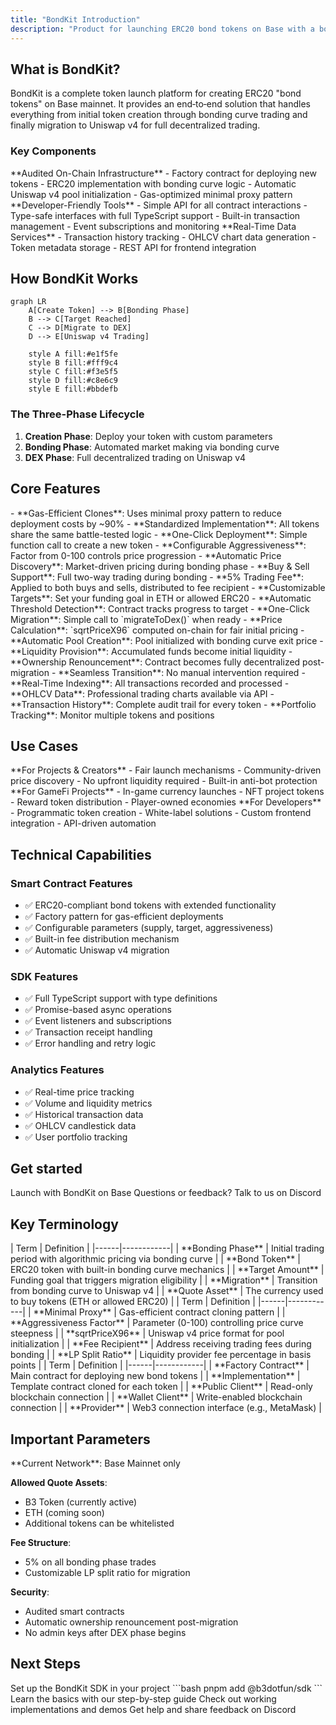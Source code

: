 ```yaml
---
title: "BondKit Introduction"
description: "Product for launching ERC20 bond tokens on Base with a bonding phase and seamless Uniswap v4 migration."
---
```


## What is BondKit?

BondKit is a complete token launch platform for creating ERC20 "bond tokens" on Base mainnet. It provides an end‑to‑end solution that handles everything from initial token creation through bonding curve trading and finally migration to Uniswap v4 for full decentralized trading.

### Key Components

<Tabs>
  <Tab title="Smart Contracts">
    **Audited On-Chain Infrastructure**
    - Factory contract for deploying new tokens
    - ERC20 implementation with bonding curve logic
    - Automatic Uniswap v4 pool initialization
    - Gas-optimized minimal proxy pattern
  </Tab>
  <Tab title="TypeScript SDK">
    **Developer-Friendly Tools**
    - Simple API for all contract interactions
    - Type-safe interfaces with full TypeScript support
    - Built-in transaction management
    - Event subscriptions and monitoring
  </Tab>
  <Tab title="Analytics Backend">
    **Real-Time Data Services**
    - Transaction history tracking
    - OHLCV chart data generation
    - Token metadata storage
    - REST API for frontend integration
  </Tab>
</Tabs>

## How BondKit Works

```mermaid
graph LR
    A[Create Token] --> B[Bonding Phase]
    B --> C[Target Reached]
    C --> D[Migrate to DEX]
    D --> E[Uniswap v4 Trading]
    
    style A fill:#e1f5fe
    style B fill:#fff9c4
    style C fill:#f3e5f5
    style D fill:#c8e6c9
    style E fill:#bbdefb
```

### The Three-Phase Lifecycle

1. **Creation Phase**: Deploy your token with custom parameters
2. **Bonding Phase**: Automated market making via bonding curve
3. **DEX Phase**: Full decentralized trading on Uniswap v4

## Core Features

<AccordionGroup>
  <Accordion title="🏭 Factory Pattern Deployment">
    - **Gas-Efficient Clones**: Uses minimal proxy pattern to reduce deployment costs by ~90%
    - **Standardized Implementation**: All tokens share the same battle-tested logic
    - **One-Click Deployment**: Simple function call to create a new token
  </Accordion>
  
  <Accordion title="📈 Dynamic Bonding Curve">
    - **Configurable Aggressiveness**: Factor from 0-100 controls price progression
    - **Automatic Price Discovery**: Market-driven pricing during bonding phase
    - **Buy & Sell Support**: Full two-way trading during bonding
    - **5% Trading Fee**: Applied to both buys and sells, distributed to fee recipient
  </Accordion>
  
  <Accordion title="🎯 Target-Based Migration">
    - **Customizable Targets**: Set your funding goal in ETH or allowed ERC20
    - **Automatic Threshold Detection**: Contract tracks progress to target
    - **One-Click Migration**: Simple call to `migrateToDex()` when ready
    - **Price Calculation**: `sqrtPriceX96` computed on-chain for fair initial pricing
  </Accordion>
  
  <Accordion title="🔄 Uniswap v4 Integration">
    - **Automatic Pool Creation**: Pool initialized with bonding curve exit price
    - **Liquidity Provision**: Accumulated funds become initial liquidity
    - **Ownership Renouncement**: Contract becomes fully decentralized post-migration
    - **Seamless Transition**: No manual intervention required
  </Accordion>
  
  <Accordion title="📊 Analytics & Monitoring">
    - **Real-Time Indexing**: All transactions recorded and processed
    - **OHLCV Data**: Professional trading charts available via API
    - **Transaction History**: Complete audit trail for every token
    - **Portfolio Tracking**: Monitor multiple tokens and positions
  </Accordion>
</AccordionGroup>

## Use Cases

<CardGroup cols={3}>
  <Card title="🚀 Token Launches" icon="rocket">
    **For Projects & Creators**
    - Fair launch mechanisms
    - Community-driven price discovery
    - No upfront liquidity required
    - Built-in anti-bot protection
  </Card>
  
  <Card title="🎮 Gaming & NFTs" icon="gamepad">
    **For GameFi Projects**
    - In-game currency launches
    - NFT project tokens
    - Reward token distribution
    - Player-owned economies
  </Card>
  
  <Card title="🏢 DApp Integration" icon="building">
    **For Developers**
    - Programmatic token creation
    - White-label solutions
    - Custom frontend integration
    - API-driven automation
  </Card>
</CardGroup>

## Technical Capabilities

### Smart Contract Features
- ✅ ERC20-compliant bond tokens with extended functionality
- ✅ Factory pattern for gas-efficient deployments
- ✅ Configurable parameters (supply, target, aggressiveness)
- ✅ Built-in fee distribution mechanism
- ✅ Automatic Uniswap v4 migration

### SDK Features
- ✅ Full TypeScript support with type definitions
- ✅ Promise-based async operations
- ✅ Event listeners and subscriptions
- ✅ Transaction receipt handling
- ✅ Error handling and retry logic

### Analytics Features
- ✅ Real-time price tracking
- ✅ Volume and liquidity metrics
- ✅ Historical transaction data
- ✅ OHLCV candlestick data
- ✅ User portfolio tracking

## Get started

<CardGroup cols={2}>
  <Card title="Request Access" icon="rocket" href="https://b3builders.typeform.com/bsmntdevelopers">
    Launch with BondKit on Base
  </Card>
  <Card title="Chat with the Team" icon="discord" href="https://discord.gg/b3dotfun">
    Questions or feedback? Talk to us on Discord
  </Card>
  
</CardGroup>

## Key Terminology

<Tabs>
  <Tab title="Core Concepts">
    | Term | Definition |
    |------|------------|
    | **Bonding Phase** | Initial trading period with algorithmic pricing via bonding curve |
    | **Bond Token** | ERC20 token with built-in bonding curve mechanics |
    | **Target Amount** | Funding goal that triggers migration eligibility |
    | **Migration** | Transition from bonding curve to Uniswap v4 |
    | **Quote Asset** | The currency used to buy tokens (ETH or allowed ERC20) |
  </Tab>
  
  <Tab title="Technical Terms">
    | Term | Definition |
    |------|------------|
    | **Minimal Proxy** | Gas-efficient contract cloning pattern |
    | **Aggressiveness Factor** | Parameter (0-100) controlling price curve steepness |
    | **sqrtPriceX96** | Uniswap v4 price format for pool initialization |
    | **Fee Recipient** | Address receiving trading fees during bonding |
    | **LP Split Ratio** | Liquidity provider fee percentage in basis points |
  </Tab>
  
  <Tab title="SDK Terms">
    | Term | Definition |
    |------|------------|
    | **Factory Contract** | Main contract for deploying new bond tokens |
    | **Implementation** | Template contract cloned for each token |
    | **Public Client** | Read-only blockchain connection |
    | **Wallet Client** | Write-enabled blockchain connection |
    | **Provider** | Web3 connection interface (e.g., MetaMask) |
  </Tab>
</Tabs>

## Important Parameters

<Note>
  **Current Network**: Base Mainnet only
  
  **Allowed Quote Assets**: 
  - B3 Token (currently active)
  - ETH (coming soon)
  - Additional tokens can be whitelisted
  
  **Fee Structure**:
  - 5% on all bonding phase trades
  - Customizable LP split ratio for migration
  
  **Security**:
  - Audited smart contracts
  - Automatic ownership renouncement post-migration
  - No admin keys after DEX phase begins
</Note>

## Next Steps

<Steps>
  <Step title="Install SDK">
    Set up the BondKit SDK in your project
    ```bash
    pnpm add @b3dotfun/sdk
    ```
  </Step>
  <Step title="Read Quickstart">
    Learn the basics with our step-by-step guide
  </Step>
  <Step title="Explore Examples">
    Check out working implementations and demos
  </Step>
  <Step title="Join Community">
    Get help and share feedback on Discord
  </Step>
</Steps>
